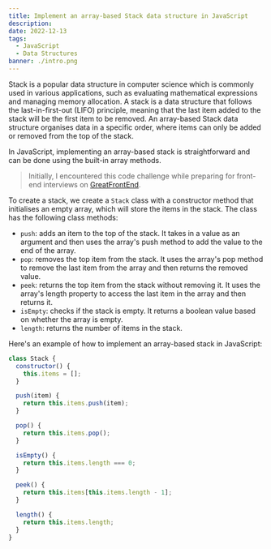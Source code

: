 ```yaml
---
title: Implement an array-based Stack data structure in JavaScript
description:
date: 2022-12-13
tags:
  - JavaScript
  - Data Structures
banner: ./intro.png
---
```


Stack is a popular data structure in computer science which is commonly used in various applications, such as evaluating mathematical expressions and managing memory allocation. A stack is a data structure that follows the last-in-first-out (LIFO) principle, meaning that the last item added to the stack will be the first item to be removed. An array-based Stack data structure organises data in a specific order, where items can only be added or removed from the top of the stack.

In JavaScript, implementing an array-based stack is straightforward and can be done using the built-in array methods.

> Initially, I encountered this code challenge while preparing for front-end interviews on [GreatFrontEnd](https://www.greatfrontend.com/?fpr=edvins).

To create a stack, we create a `Stack` class with a constructor method that initialises an empty array, which will store the items in the stack. The class has the following class methods:

- `push`: adds an item to the top of the stack. It takes in a value as an argument and then uses the array's push method to add the value to the end of the array.
- `pop`: removes the top item from the stack. It uses the array's pop method to remove the last item from the array and then returns the removed value.
- `peek`: returns the top item from the stack without removing it. It uses the array's length property to access the last item in the array and then returns it.
- `isEmpty`: checks if the stack is empty. It returns a boolean value based on whether the array is empty.
- `length`: returns the number of items in the stack.

Here's an example of how to implement an array-based stack in JavaScript:

```js
class Stack {
  constructor() {
    this.items = [];
  }

  push(item) {
    return this.items.push(item);
  }

  pop() {
    return this.items.pop();
  }

  isEmpty() {
    return this.items.length === 0;
  }

  peek() {
    return this.items[this.items.length - 1];
  }

  length() {
    return this.items.length;
  }
}
```
